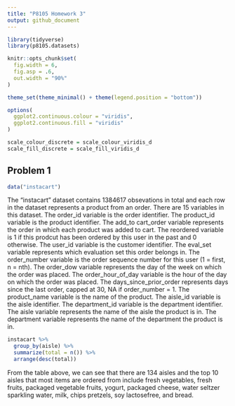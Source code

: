 ```yaml
---
title: "P8105 Homework 3"
output: github_document
---
```


```r
library(tidyverse)
library(p8105.datasets)

knitr::opts_chunk$set(
  fig.width = 6,
  fig.asp = .6,
  out.width = "90%"
)

theme_set(theme_minimal() + theme(legend.position = "bottom"))

options(
  ggplot2.continuous.colour = "viridis",
  ggplot2.continuous.fill = "viridis"
)

scale_colour_discrete = scale_colour_viridis_d
scale_fill_discrete = scale_fill_viridis_d
```


## Problem 1

```r
data("instacart")
```

The "instacart" dataset contains 1384617 obsevations in total and each row in the dataset represents a product from an order. There are 15 variables in this dataset. The order_id variable is the order identifier. The product_id variable is the product identifier. The add_to cart_order variable represents the order in which each product was added to cart. The reordered variable is 1 if this prodcut has been ordered by this user in the past and 0 otherwise. The user_id variable is the customer identifier. The eval_set variable represents  which evaluation set this order belongs in. The order_number variable is the order sequence number for this user (1 = first,  n = nth). The order_dow variable represents the day of the week on which the order was placed. The order_hour_of_day variable is the hour of the day on which the order was placed. The days_since_prior_order represents days since the last order, capped at 30, NA if order_number = 1. The product_name variable is the name of the product. The aisle_id variable is the aisle identifier. The department_id variable is the department identifier. The aisle variable represents the name of the aisle the product is in. The department variable represents the name of the department the product is in.

```r
instacart %>%
  group_by(aisle) %>%
  summarize(total = n()) %>%
  arrange(desc(total))
```

From the table above, we can see that there are 134 aisles and the top 10 aisles that most items are ordered from include fresh vegetables, fresh fruits, packaged vegetable fruits, yogurt, packaged cheese, water seltzer sparkling water, milk, chips pretzels, soy lactosefree, and bread.





